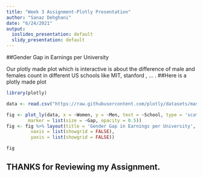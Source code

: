 ```yaml
---
title: "Week 3 Assignment-Plotly Presentation"
author: "Sanaz Dehghani"
date: "6/24/2021"
output:
  ioslides_presentation: default
  slidy_presentation: default
---
```

##Gender Gap in Earnings per University

Our plotly made plot which is interactive is about the difference of male and females count in different US schools like MIT, stanford , ... .
##Here is a plotly made plot
```r
library(plotly)

data <- read.csv("https://raw.githubusercontent.com/plotly/datasets/master/school_earnings.csv")

fig <- plot_ly(data, x = ~Women, y = ~Men, text = ~School, type = 'scatter', mode = 'markers', color = ~Gap, colors = 'Reds',
        marker = list(size = ~Gap, opacity = 0.5))
fig <- fig %>% layout(title = 'Gender Gap in Earnings per University',
         xaxis = list(showgrid = FALSE),
         yaxis = list(showgrid = FALSE))

fig
```
## THANKS for Reviewing my Assignment. 

